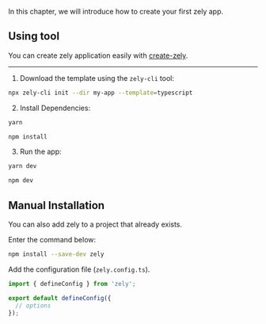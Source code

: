 In this chapter, we will introduce how to create your first zely app.

## Using tool

You can create zely application easily with [create-zely](https://npmjs.com/package/create-zely).

---

1. Download the template using the `zely-cli` tool:

```bash
npx zely-cli init --dir my-app --template=typescript
```

2. Install Dependencies:

<Tabs>
<TabItem id="yarn">

```bash
yarn
```

</TabItem>
<TabItem id="npm">

```bash
npm install
```

</TabItem>
</Tabs>

3. Run the app:

<Tabs>
<TabItem id="yarn">

```bash
yarn dev
```

</TabItem>
<TabItem id="npm">

```bash
npm dev
```

</TabItem>
</Tabs>

## Manual Installation

You can also add zely to a project that already exists.

Enter the command below:

```bash [title="npm"]
npm install --save-dev zely
```

Add the configuration file (`zely.config.ts`).

```ts [title="zely.config.ts"]
import { defineConfig } from 'zely';

export default defineConfig({
  // options
});
```
